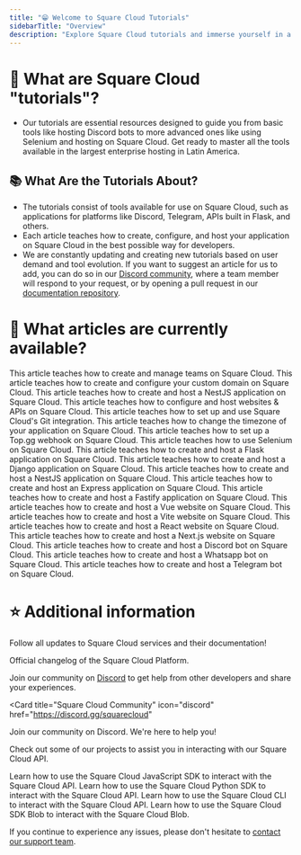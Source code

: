 ```yaml
---
title: "😁 Welcome to Square Cloud Tutorials"
sidebarTitle: "Overview"
description: "Explore Square Cloud tutorials and immerse yourself in a world of simplified enterprise hosting education. Start learning today!"
---
```


# 🤔 What are Square Cloud "tutorials"?

- Our tutorials are essential resources designed to guide you from basic tools like hosting Discord bots to more advanced ones like using Selenium and hosting on Square Cloud. Get ready to master all the tools available in the largest enterprise hosting in Latin America.

## 📚 What Are the Tutorials About?

- The tutorials consist of tools available for use on Square Cloud, such as applications for platforms like Discord, Telegram, APIs built in Flask, and others.
- Each article teaches how to create, configure, and host your application on Square Cloud in the best possible way for developers.
- We are constantly updating and creating new tutorials based on user demand and tool evolution. If you want to suggest an article for us to add, you can do so in our [Discord community](https://discord.gg/squarecloud), where a team member will respond to your request, or by opening a pull request in our [documentation repository](https://github.com/squarecloudofc/docs).

# 📑 What articles are currently available?

<AccordionGroup>
  <Accordion title="Square Cloud" icon="square">
    <CardGroup cols={2}>
      <Card
        title="Managing teams"
        icon="users"
        href="https://docs.squarecloud.app/tutorials/managing-teams"
      >
        This article teaches how to create and manage teams on Square Cloud.
      </Card>
      <Card
        title="Custom Domains"
        icon="globe"
        href="https://docs.squarecloud.app/tutorials/how-to-set-up-your-domain"
      >
        This article teaches how to create and configure your custom domain on
        Square Cloud.
      </Card>
      <Card
        title="Lavalink"
        icon="java"
        href="https://docs.squarecloud.app/tutorials/how-to-create-your-lavalink-server"
      >
        This article teaches how to create and host a NestJS application on
        Square Cloud.
      </Card>
      <Card
        title="Website and APIs"
        icon="network-wired"
        href="https://docs.squarecloud.app/tutorials/how-to-deploy-your-website"
      >
        This article teaches how to configure and host websites & APIs on Square
        Cloud.
      </Card>
      <Card
        title="Git integration"
        icon="github"
        href="https://docs.squarecloud.app/tutorials/how-to-set-up-git-integration"
      >
        This article teaches how to set up and use Square Cloud's Git
        integration.
      </Card>
      <Card
        title="Timezone"
        icon="clock"
        href="https://docs.squarecloud.app/tutorials/timezone-change-guide"
      >
        This article teaches how to change the timezone of your application on
        Square Cloud.
      </Card>
      <Card
        title="Top.gg Webhook"
        icon="link"
        href="https://docs.squarecloud.app/tutorials/topgg-webhook-config"
      >
        This article teaches how to set up a Top.gg webhook on Square Cloud.
      </Card>
      <Card
        title="Selenium"
        icon="browser"
        href="https://docs.squarecloud.app/tutorials/how-to-deploy-your-selenium-application"
      >
        This article teaches how to use Selenium on Square Cloud.
      </Card>
    </CardGroup>
  </Accordion>
  <Accordion title="APIs" icon="gear">
    <CardGroup cols={2}>
      <Card
        title="Flask"
        icon="flask"
        href="https://docs.squarecloud.app/tutorials/how-to-deploy-your-flask-application"
      >
        This article teaches how to create and host a Flask application on
        Square Cloud.
      </Card>
      <Card
        title="Django"
        icon="globe"
        href="https://docs.squarecloud.app/tutorials/how-to-deploy-your-django-application"
      >
        This article teaches how to create and host a Django application on
        Square Cloud.
      </Card>
      <Card
        title="NestJS"
        icon="shield"
        href="https://docs.squarecloud.app/tutorials/how-to-deploy-your-nestjs-application"
      >
        This article teaches how to create and host a NestJS application on
        Square Cloud.
      </Card>
      <Card
        title="Express"
        icon="train"
        href="https://docs.squarecloud.app/tutorials/how-to-deploy-your-express-application"
      >
        This article teaches how to create and host an Express application on
        Square Cloud.
      </Card>
      <Card
        title="Fastify"
        icon="fire"
        href="https://docs.squarecloud.app/tutorials/how-to-deploy-your-fastify-application"
      >
        This article teaches how to create and host a Fastify application on
        Square Cloud.
      </Card>
    </CardGroup>
  </Accordion>
  <Accordion title="Websites" icon="globe">
    <CardGroup cols={2}>
      <Card
        title="Vue"
        icon="vuejs"
        href="https://docs.squarecloud.app/tutorials/how-to-deploy-your-vue-website"
      >
        This article teaches how to create and host a Vue website on Square
        Cloud.
      </Card>
      <Card
        title="Vite"
        icon="bolt"
        href="https://docs.squarecloud.app/tutorials/how-to-deploy-your-vite-website"
      >
        This article teaches how to create and host a Vite website on Square
        Cloud.
      </Card>
      <Card
        title="React"
        icon="react"
        href="https://docs.squarecloud.app/tutorials/how-to-deploy-your-react-website"
      >
        This article teaches how to create and host a React website on Square
        Cloud.
      </Card>
      <Card
        title="Next.js"
        icon="code"
        href="https://docs.squarecloud.app/tutorials/how-to-deploy-your-next-website"
      >
        This article teaches how to create and host a Next.js website on Square
        Cloud.
      </Card>
    </CardGroup>
  </Accordion>
  <Accordion title="Bots" icon="robot">
    <CardGroup cols={2}>
      <Card
        title="Discord"
        icon="discord"
        href="https://docs.squarecloud.app/tutorials/how-to-deploy-your-discord-bot"
      >
        This article teaches how to create and host a Discord bot on Square
        Cloud.
      </Card>
      <Card
        title="Whatsapp"
        icon="whatsapp"
        href="https://docs.squarecloud.app/tutorials/how-to-deploy-your-whatsapp-bot"
      >
        This article teaches how to create and host a Whatsapp bot on Square
        Cloud.
      </Card>
      <Card
        title="Telegram"
        icon="paper-plane"
        href="https://docs.squarecloud.app/tutorials/how-to-deploy-your-telegram-bot"
      >
        This article teaches how to create and host a Telegram bot on Square
        Cloud.
      </Card>
    </CardGroup>
  </Accordion>
</AccordionGroup>

# ⭐ Additional information

Follow all updates to Square Cloud services and their documentation!

<Card title="Changelog" icon="bell" href="https://changelog.squarecloud.app/">
  Official changelog of the Square Cloud Platform.
</Card>

Join our community on [Discord](https://discord.gg/squarecloud) to get help from other developers and share your experiences.

<Card
  title="Square Cloud Community"
  icon="discord"
  href="https://discord.gg/squarecloud"
>
  Join our community on Discord. We're here to help you!
</Card>

Check out some of our projects to assist you in interacting with our Square Cloud API.

<CardGroup cols={2}>
  <Card
    title="JavaScript SDK"
    icon="node-js"
    href="https://github.com/squarecloudofc/sdk-api-js"
  >
    Learn how to use the Square Cloud JavaScript SDK to interact with the Square
    Cloud API.
  </Card>
  <Card
    title="Python SDK"
    icon="python"
    href="https://github.com/squarecloudofc/wrapper-api-py"
  >
    Learn how to use the Square Cloud Python SDK to interact with the Square
    Cloud API.
  </Card>
  <Card
    title="CLI"
    icon="terminal"
    href="https://github.com/squarecloudofc/cli"
  >
    Learn how to use the Square Cloud CLI to interact with the Square Cloud API.
  </Card>
  <Card
    title="Blob SDK"
    icon="cloud"
    href="https://github.com/squarecloudofc/sdk-blob-js"
  >
    Learn how to use the Square Cloud SDK Blob to interact with the Square Cloud
    Blob.
  </Card>
</CardGroup>

If you continue to experience any issues, please don't hesitate to [contact our support team](/company/support).
